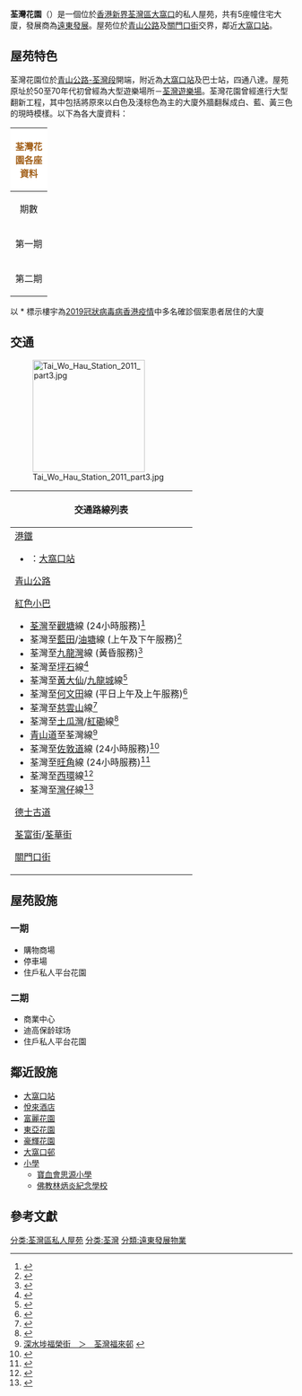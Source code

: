 {{not|荃威花園|荃灣中心}}
{{Primarysources|time=2021-05-04T13:28:50+00:00}}
{{Infobox_housinghk 
| name = Tsuen Wan Garden <br> 荃灣花園
| logo = 
| photo = Tsuen Wan Garden.jpg
| image_size = 300px
| phototitle = 荃灣花園
| address = {{HKG}}新界[[荃灣區|荃灣區]][[大窩口|大窩口]]青山公路15-23號、德士古道12-18號
| developer = [[遠東發展|遠東發展]]
| use = 住宅
| blocknumber = 5座
| floornumber = 13-15層
| yearofcompletion = 分兩期落成，1980至1982年	
| facilities = [[商場|商場]]<br>[[停車場|停車場]]<br>[[小學|小學]]<br>[[中學|中學]]
| former = [[荃灣遊樂場|荃灣遊樂場]]	
| website = 
}}

'''荃灣花園'''（{{lang-en|'''Tsuen Wan Garden'''}}）是一個位於[[香港|香港]][[新界|新界]][[荃灣區|荃灣區]][[大窩口|大窩口]]的私人屋苑，共有5座幢住宅大廈，發展商為[[遠東發展|遠東發展]]。屋苑位於[[青山公路|青山公路]]及[[關門口街|關門口街]]交界，鄰近[[大窩口站|大窩口站]]。

==屋苑特色==
荃灣花園位於[[青山公路-荃灣段|青山公路-荃灣段]]開端，附近為[[大窩口站|大窩口站]]及巴士站，四通八達。屋苑原址於50至70年代初曾經為大型遊樂場所－[[荃灣遊樂場|荃灣遊樂場]]。荃灣花園曾經進行大型翻新工程，其中包括將原來以白色及淺棕色為主的大廈外牆翻髹成白、藍、黃三色的現時模樣。以下為各大廈資料：
{| class="wikitable" cellpadding="1" style="text-align:center;"
|-
! style="background:#FFFFFF; color:#A3611B" colspan="6"  align="center"| '''荃灣花園各座資料'''
|-
| width=50 | 期數 || width=50 | 座號 || width=200 | 大廈名稱 || width=100 | 大廈層數 || width=50 | 單位數目 || width=100 | 入伙日期
|-
| rowspan=4 | 第一期 || A || 富貴閣（Fortune Court） || rowspan=4 | 15（4-18樓） || rowspan=4 | 90 || rowspan=4 | 1980年9月
|-
| B || *榮華閣（Glory Court）
|-
| C || 如意閣（Merry Court）
|-
| D || 吉祥閣（Lucky Court）
|-
| 第二期 || E || 翡翠閣（Jade Court） || 13（5-17樓） || 104 || 1982年11月
|}
以 * 標示樓宇為[[2019冠狀病毒病香港疫情|2019冠狀病毒病香港疫情]]中多名確診個案患者居住的大廈

==交通==
[[File:Tai_Wo_Hau_Station_2011_part3.jpg|200px]]
{| class="mw-collapsible mw-collapsed wikitable" style="background:white; margin: 0 auto; width: auto;" 
! 交通路線列表
|-
|
;[[港鐵|港鐵]]
*{{港鐵路線標誌|TWL}}：[[大窩口站|大窩口站]]

;[[青山公路|青山公路]]
{{九龍新界巴士簡單列表|30|31|32M|38A|38B|40|42C|46S|48X|57M|58M|58P|59A|61M|67M|68A|69M|69P|73D|73X|235|260C|265M|269A|269M|269P|273C|273P|278A|278P|278X|290|290A|290B|290X|848|N252|N260|N269|N290|X42P}}
{{大嶼山巴士簡單列表|E31|E32|E32A}}
{{新界專線小巴簡單列表|49S|83A|86|86A|86M|302|312|401|409}}

;[[香港小巴|紅色小巴]]
*[[荃灣|荃灣]]至[[觀塘|觀塘]]線 (24小時服務)<ref>{{Cite web |url=http://www.16seats.net/chi/rmb/r_kn40.html |title=荃灣荃灣街市街　—　觀塘宜安街 |access-date=2016-11-06 |archive-date=2016-10-05 |archive-url=https://web.archive.org/web/20161005034327/http://16seats.net/chi/rmb/r_kn40.html |dead-url=no }}</ref> 
*荃灣至[[藍田_(香港)|藍田]]/[[油塘|油塘]]線 (上午及下午服務)<ref>{{Cite web |url=http://www.16seats.net/chi/rmb/r_kn14.html |title=荃灣荃灣街市街　—　油塘及鯉魚門 |access-date=2016-11-06 |archive-date=2017-01-09 |archive-url=https://web.archive.org/web/20170109232641/http://www.16seats.net/chi/rmb/r_kn14.html |dead-url=no }}</ref>
*荃灣至[[九龍灣|九龍灣]]線 (黃昏服務)<ref>{{Cite web |url=http://www.16seats.net/chi/rmb/r_kn24.html |title=九龍灣　＞　荃灣荃灣街市街 |access-date=2016-11-13 |archive-date=2017-01-11 |archive-url=https://web.archive.org/web/20170111125903/http://www.16seats.net/chi/rmb/r_kn24.html |dead-url=no }}</ref>
*荃灣至[[坪石邨|坪石]]線<ref>{{Cite web |url=http://www.16seats.net/chi/rmb/r_kn42.html |title=荃灣荃灣街市街　—　新蒲崗及坪石 |access-date=2016-11-06 |archive-date=2016-12-04 |archive-url=https://web.archive.org/web/20161204060847/http://www.16seats.net/chi/rmb/r_kn42.html |dead-url=no }}</ref>
*荃灣至[[黃大仙_(香港地方)|黃大仙]]/[[九龍城|九龍城]]線<ref>{{Cite web |url=http://www.16seats.net/chi/rmb/r_kn45.html |title=荃灣荃灣街市街　—　黃大仙及九龍城 |access-date=2016-11-06 |archive-date=2016-10-29 |archive-url=https://web.archive.org/web/20161029011005/http://www.16seats.net/chi/rmb/r_kn45.html |dead-url=no }}</ref>
*荃灣至[[何文田|何文田]]線 (平日上午及上午服務)<ref>{{Cite web |url=http://www.16seats.net/chi/rmb/r_kn41.html |title=荃灣荃灣街市街　—　何文田 |access-date=2016-11-06 |archive-date=2016-09-21 |archive-url=https://web.archive.org/web/20160921012420/http://www.16seats.net/chi/rmb/r_kn41.html |dead-url=no }}</ref>
*荃灣至[[慈雲山|慈雲山]]線<ref>{{Cite web |url=http://www.16seats.net/chi/rmb/r_kn38.html |title=荃灣海壩街　—　慈雲山 |access-date=2016-11-06 |archive-date=2016-09-21 |archive-url=https://web.archive.org/web/20160921011959/http://www.16seats.net/chi/rmb/r_kn38.html |dead-url=no }}</ref>
*荃灣至[[土瓜灣|土瓜灣]]/[[紅磡|紅磡]]線<ref>{{Cite web |url=http://www.16seats.net/chi/rmb/r_kn30.html |title=荃灣川龍街　—　土瓜灣欣榮花園 |access-date=2016-11-06 |archive-url=https://web.archive.org/web/20161026152841/http://www.16seats.net/chi/rmb/r_kn30.html |archive-date=2016-10-26 |dead-url=yes }}</ref>
*[[青山道|青山道]]至荃灣線<ref>[http://www.16seats.net/chi/rmb/r_kn43.html 深水埗福榮街　＞　荃灣福來邨] {{webarchive|url=https://web.archive.org/web/20170112082215/http://www.16seats.net/chi/rmb/r_kn43.html |date=2017-01-12 }}</ref>
*荃灣至[[佐敦道|佐敦道]]線 (24小時服務)<ref>{{Cite web |url=http://www.16seats.net/chi/rmb/r_kn33.html |title=佐敦道寧波街　—　荃灣福來邨 |access-date=2016-11-06 |archive-date=2017-01-12 |archive-url=https://web.archive.org/web/20170112082210/http://www.16seats.net/chi/rmb/r_kn33.html |dead-url=no }}</ref>
*荃灣至[[旺角|旺角]]線 (24小時服務)<ref>{{Cite web |url=http://www.16seats.net/chi/rmb/r_kn47.html |title=旺角朗豪坊　—　荃灣福來邨 |access-date=2016-11-06 |archive-date=2016-09-03 |archive-url=https://web.archive.org/web/20160903183314/http://www.16seats.net/chi/rmb/r_kn47.html |dead-url=no }}</ref>
*荃灣至[[西環|西環]]線<ref>{{Cite web |url=http://www.16seats.net/chi/rmb/r_hn30.html |title=荃灣荃灣街市街　＞　西環荷蘭街, 上環信德中心　＞　荃灣荃灣街市街 |access-date=2016-11-06 |archive-url=https://web.archive.org/web/20170110175344/http://www.16seats.net/chi/rmb/r_hn30.html |archive-date=2017-01-10 |dead-url=yes }}</ref>
*荃灣至[[灣仔|灣仔]]線<ref>{{Cite web |url=http://www.16seats.net/chi/rmb/r_hn40.html |title=荃灣福來邨　—　灣仔站 |access-date=2016-11-06 |archive-date=2016-09-21 |archive-url=https://web.archive.org/web/20160921012142/http://www.16seats.net/chi/rmb/r_hn40.html |dead-url=no }}</ref>

;[[德士古道|德士古道]]
{{九龍新界巴士簡單列表|33A|36|42C}}
{{過海隧道巴士簡單列表|930|930B|N930}}
{{新界專線小巴簡單列表|83A|86|86A|89|89A|89B|312|313|406}}

;[[荃富街|荃富街]]/[[荃華街|荃華街]]
{{九龍新界巴士簡單列表|30|31|36|42C|68A|235|848}}
{{大嶼山巴士簡單列表|E31}}
{{新界專線小巴簡單列表|83A|86|86A|302|312|409|409K|409S}}

;[[關門口街|關門口街]]
{{九龍新界巴士簡單列表|30|31|38A|39A}}
{{大嶼山巴士簡單列表|A31|E31|E32A|NA31}}
{{新界專線小巴簡單列表|302|401}}
|}

==屋苑設施==
===一期===
*購物商場
*停車場
*住戶私人平台花園

===二期===
*商業中心
*迪高保龄球场
*住戶私人平台花園

==鄰近設施==
*[[大窩口站|大窩口站]]
*[[悅來酒店|悅來酒店]]
*[[富麗花園|富麗花園]]
*[[東亞花園|東亞花園]]
*[[豪輝花園|豪輝花園]]
*[[大窩口邨|大窩口邨]]
*[[小學|小學]]
**[[寶血會思源小學|寶血會思源小學]]
**[[佛教林炳炎紀念學校|佛教林炳炎紀念學校]]

==參考文獻==
{{Reflist|30em}}

{{遠東發展}}

[[分类:荃灣區私人屋苑|分类:荃灣區私人屋苑]]
[[分类:荃灣|分类:荃灣]]
[[分類:遠東發展物業|分類:遠東發展物業]]